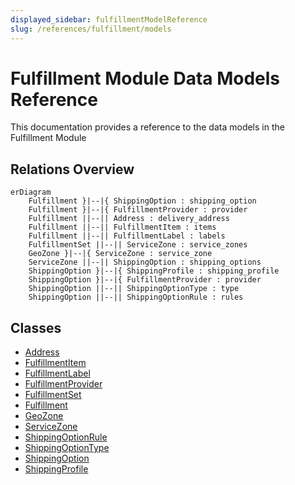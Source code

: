 ```yaml
---
displayed_sidebar: fulfillmentModelReference
slug: /references/fulfillment/models
---
```



# Fulfillment Module Data Models Reference

This documentation provides a reference to the data models in the Fulfillment Module

## Relations Overview

```mermaid
erDiagram
	Fulfillment }|--|{ ShippingOption : shipping_option
	Fulfillment }|--|{ FulfillmentProvider : provider
	Fulfillment ||--|| Address : delivery_address
	Fulfillment ||--|| FulfillmentItem : items
	Fulfillment ||--|| FulfillmentLabel : labels
	FulfillmentSet ||--|| ServiceZone : service_zones
	GeoZone }|--|{ ServiceZone : service_zone
	ServiceZone ||--|| ShippingOption : shipping_options
	ShippingOption }|--|{ ShippingProfile : shipping_profile
	ShippingOption }|--|{ FulfillmentProvider : provider
	ShippingOption ||--|| ShippingOptionType : type
	ShippingOption ||--|| ShippingOptionRule : rules

```

## Classes

- [Address](../../fulfillment_models/classes/fulfillment_models.Address/page.mdx)
- [FulfillmentItem](../../fulfillment_models/classes/fulfillment_models.FulfillmentItem/page.mdx)
- [FulfillmentLabel](../../fulfillment_models/classes/fulfillment_models.FulfillmentLabel/page.mdx)
- [FulfillmentProvider](../../fulfillment_models/classes/fulfillment_models.FulfillmentProvider/page.mdx)
- [FulfillmentSet](../../fulfillment_models/classes/fulfillment_models.FulfillmentSet/page.mdx)
- [Fulfillment](../../fulfillment_models/classes/fulfillment_models.Fulfillment/page.mdx)
- [GeoZone](../../fulfillment_models/classes/fulfillment_models.GeoZone/page.mdx)
- [ServiceZone](../../fulfillment_models/classes/fulfillment_models.ServiceZone/page.mdx)
- [ShippingOptionRule](../../fulfillment_models/classes/fulfillment_models.ShippingOptionRule/page.mdx)
- [ShippingOptionType](../../fulfillment_models/classes/fulfillment_models.ShippingOptionType/page.mdx)
- [ShippingOption](../../fulfillment_models/classes/fulfillment_models.ShippingOption/page.mdx)
- [ShippingProfile](../../fulfillment_models/classes/fulfillment_models.ShippingProfile/page.mdx)
